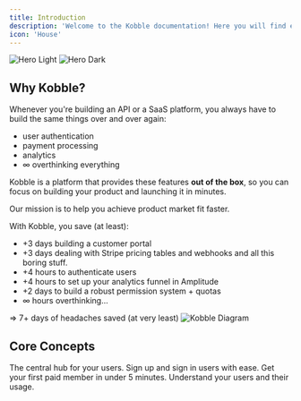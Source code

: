 ```yaml
---
title: Introduction
description: 'Welcome to the Kobble documentation! Here you will find everything you need to get started with Kobble. If you have any questions, feel free to reach out to us on our Discord server. We are always happy to help!'
icon: 'House'
---
```


<img
  className="block dark:hidden"
  src="/images/hero-light.svg"
  alt="Hero Light"
/>
<img
  className="hidden dark:block"
  src="/images/hero-dark.svg"
  alt="Hero Dark"
/>

## Why Kobble?

Whenever you're building an API or a SaaS platform, you always have to build the same things over and over again:

- user authentication
- payment processing
- analytics
- ∞ overthinking everything

Kobble is a platform that provides these features **out of the box**, so you can focus on building your product and launching it in minutes.

Our mission is to help you achieve product market fit faster.

With Kobble, you save (at least):

- +3 days building a customer portal
- +3 days dealing with Stripe pricing tables and webhooks and all this boring stuff.
- +4 hours to authenticate users
- +4 hours to set up your analytics funnel in Amplitude
- +2 days to build a robust permission system + quotas
- ∞ hours overthinking...

=> 7+ days of headaches saved (at very least)
<img
    className="block"
    src="/images/kobble-diagram.svg"
    alt="Kobble Diagram"
/>

## Core Concepts

<CardGroup cols={2}>
  <Card
    title="Customer portal"
    icon="users"
    href="/product/customer-portal"
  >
      The central hub for your users.
  </Card>
    <Card
        title="User Authentication"
        icon="user"
        href="/product/authentication"
    >
        Sign up and sign in users with ease.
    </Card>
  <Card
    title="Monetization"
    icon="money-bills"
    href="/product/monetization"
  >
    Get your first paid member in under 5 minutes.
  </Card>
  <Card
    title="Analytics"
    icon="chart-simple"
    href="/product/analytics"
  >
    Understand your users and their usage.
  </Card>
</CardGroup>
